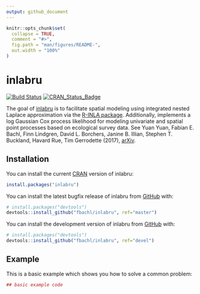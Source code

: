 ```yaml
---
output: github_document
---
```


<!-- README.md is generated from README.Rmd. Please edit that file -->

```r
knitr::opts_chunk$set(
  collapse = TRUE,
  comment = "#>",
  fig.path = "man/figures/README-",
  out.width = "100%"
)
```

# inlabru

[![Build Status](https://travis-ci.org/finnlindgren/inlabru.svg?branch=devel)](https://travis-ci.org/finnlindgren/inlabru)
[![CRAN_Status_Badge](http://www.r-pkg.org/badges/version/inlabru)](https://cran.r-project.org/package=inlabru)

The goal of [inlabru](http://inlabru.org) is to facilitate spatial modeling using integrated nested Laplace approximation via the [R-INLA package](http://www.r-inla.org). Additionally, implements a log Gaussian Cox process likelihood for modeling univariate and spatial point processes based on ecological survey data. See Yuan Yuan, 
Fabian E. Bachl, Finn Lindgren, David L. Borchers, Janine B. Illian, Stephen T. Buckland, Havard Rue, 
Tim Gerrodette (2017), [arXiv](https://arxiv.org/abs/1604.06013).

## Installation

You can install the current [CRAN](https://CRAN.R-project.org) version of inlabru:

```r
install.packages("inlabru")
```

You can install the latest bugfix release of inlabru from [GitHub](https://github.com/) with:

```r
# install.packages("devtools")
devtools::install_github("fbachl/inlabru", ref="master")
```

You can install the development version of inlabru from [GitHub](https://github.com/) with:

```r
# install.packages("devtools")
devtools::install_github("fbachl/inlabru", ref="devel")
```

## Example

This is a basic example which shows you how to solve a common problem:

```r
## basic example code
```
